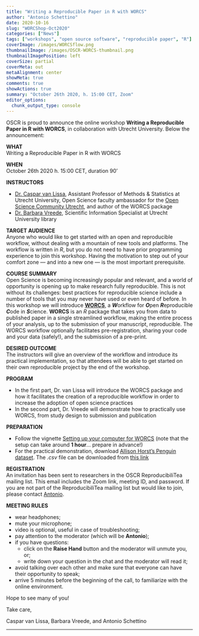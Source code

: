 ```yaml
---
title: "Writing a Reproducible Paper in R with WORCS"
author: "Antonio Schettino"
date: 2020-10-16
slug: "WORCShop-Oct2020"
categories: ["News"]
tags: ["workshops", "open source software", "reproducible paper", "R"]
coverImage: /images/WORCSflow.png
thumbnailImage: /images/OSCR-WORCS-thumbnail.png
thumbnailImagePosition: left
coverSize: partial
coverMeta: out
metaAlignment: center
showMeta: true
comments: true
showActions: true
summary: "October 26th 2020, h. 15:00 CET, Zoom"
editor_options: 
  chunk_output_type: console
---
```


OSCR is proud to announce the online workshop **Writing a Reproducible Paper in R with WORCS**, in collaboration with Utrecht University. Below the announcement:

**WHAT**   
Writing a Reproducible Paper in R with WORCS

**WHEN**   
October 26th 2020 h. 15:00 CET, duration 90'

**INSTRUCTORS**   

* [Dr. Caspar van Lissa](https://www.uu.nl/staff/CJvanLissa), Assistant Professor of Methods & Statistics at Utrecht University, Open Science faculty ambassador for the [Open Science Community Utrecht](https://openscience-utrecht.com/), and author of the WORCS package
* [Dr. Barbara Vreede](https://www.uu.nl/staff/BMIVreede), Scientific Information Specialist at Utrecht University library

**TARGET AUDIENCE**   
Anyone who would like to get started with an open and reproducible workflow, without dealing with a mountain of new tools and platforms. 
The workflow is written in *R*, but you do not need to have prior programming experience to join this workshop. Having the motivation to step out of your comfort zone — and into a new one — is the most important prerequisite.

**COURSE SUMMARY**   
Open Science is becoming increasingly popular and relevant, and a world of opportunity is opening up to make research fully reproducible. This is not without its challenges: best practices for reproducible science include a number of tools that you may never have used or even heard of before. In this workshop we will introduce [**WORCS**](https://github.com/cjvanlissa/worcs), a ***W***orkflow for ***O***pen ***R***eproducible ***C***ode in ***S***cience. **WORCS** is an *R* package that takes you from data to published paper in a single streamlined workflow, making the entire process of your analysis, up to the submission of your manuscript, reproducible. The WORCS workflow optionally facilitates pre-registration, sharing your code and your data (safely!), and the submission of a pre-print.

**DESIRED OUTCOME**   
The instructors will give an overview of the workflow and introduce its practical implementation, so that attendees will be able to get started on their own reproducible project by the end of the workshop.

**PROGRAM**   

* In the first part, Dr. van Lissa will introduce the WORCS package and how it facilitates the creation of a reproducible workflow in order to increase the adoption of open science practices
* In the second part, Dr. Vreede will demonstrate how to practically use WORCS, from study design to submission and publication

**PREPARATION**   

* Follow the vignette [Setting up your computer for WORCS](https://cjvanlissa.github.io/worcs/articles/setup.html) (note that the setup can take around **1 hour**... prepare in advance!)
* For the practical demonstration, download [Allison Horst's Penguin dataset](https://github.com/allisonhorst/palmerpenguins). The *.csv* file can be downloaded from [this link](https://raw.githubusercontent.com/bvreede/worcshop/master/data/penguins.csv)

**REGISTRATION**   
An invitation has been sent to researchers in the OSCR ReproducibiliTea mailing list. This email includes the Zoom link, meeting ID, and password. If you are not part of the ReproducibiliTea mailing list but would like to join, please contact [Antonio](mailto:schettino@eur.nl).

**MEETING RULES**   

* wear headphones;
* mute your microphone;
* video is optional, useful in case of troubleshooting;
* pay attention to the moderator (which will be **Antonio**);
* if you have questions:
  * click on the **Raise Hand** button and the moderator will unmute you, or;
  * write down your question in the chat and the moderator will read it;
* avoid talking over each other and make sure that everyone can have their opportunity to speak;
* arrive 5 minutes before the beginning of the call, to familiarize with the online environment.

Hope to see many of you!

Take care,

Caspar van Lissa, Barbara Vreede, and Antonio Schettino

***


